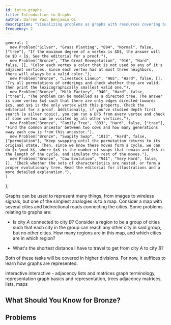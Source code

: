 ```yaml
---
id: intro-graphs
title: Introduction to Graphs
author: Darren Yao, Benjamin Qi
description: "Visualizing problems as graphs with resources covering basic terminology."
frequency: 2
---
```



    general: [
      new Problem("Silver", "Grass Planting", "894", "Normal", false, ["tree"], "If the maximum degree of a vertex is $D$, the answer will be $D + 1$. See the editorial for a proof."),  
      new Problem("Bronze", "The Great Revegetation", "916", "Hard", false, [], "Color each vertex a color that is not used by any of it's adjacent vertices. Since each vertex has at most three neighbors, there will always be a valid color."),
      new Problem("Bronze", "Livestock Lineup", "965", "Hard", false, [], "Try all permutations of orderings and check whether they are valid, then print the lexicographically smallest valid one."),
      new Problem("Bronze", "Milk Factory", "940", "Hard", false, ["tree"], "The problem can be modelled as a directed tree. The answer is some vertex $x$ such that there are only edges directed towards $x$, and $x$ is the only vertex with this property. Check the editorial for a proof. Additionally, if you've studied depth first search (a silver topic), you can run a DFS from every vertex and check if some vertex can be visited by all other vertices."),
      new Problem("Bronze", "Family Tree", "833", "Hard", false, ["tree"], "Find the common ancestor between two cows and how many generations away each cow is from this ancestor."),
      new Problem("Bronze", "Swapity Swap", "1013", "Hard", false, ["permutation"], "Keep swapping until the permutation returns to its original state. Then, since we know these moves form a cycle, we can do $x \mod k$, where $x$ is the number of swaps that remain and $k$ is the length of the cycle, and simulate the rest of the moves."),
      new Problem("Bronze", "Cow Evolution", "941", "Very Hard", false, [], "Check whether the sets of characteristics are nested, or form a proper evolutionary tree. Read the editorial for illustrations and a more detailed explanation."),
    ]
};

Graphs can be used to represent many things, from images to wireless signals, but one of the simplest analogies is to a map. Consider a map with several cities and bidirectional roads connecting the cities. Some problems relating to graphs are:

 - Is city $A$ connected to city $B$? Consider a region to be a group of cities such that each city in the group can reach any other city in said group, but no other cities. How many regions are in this map, and which cities are in which region?

 - What's the shortest distance I have to travel to get from city $A$ to city $B$?

Both of these tasks will be covered in higher divisions. For now, it suffices to learn how graphs are represented.

<Resources>
  <Resource source="CSA" title="Introduction to Graphs" url="introduction_to_graphs" starred>interactive</Resource>
  <Resource source="CSA" title="Graph Representations" url="graph_representation" starred>interactive - adjacency lists and matrices</Resource>
  <Resource source="CPH" title="11 - Basics of Graphs" starred>graph terminology, representation</Resource>
  <Resource source="IUSACO" title="10.1 to 10.3 - Graph Theory" starred>graph basics and representation, trees</Resource>
  <Resource source="PAPS" title="6.4 - Graphs">adjacency matrices, lists, maps</Resource>
  <Resource source="TC" title="Intro to Graphs Section 1" url="introduction-to-graphs-and-their-data-structures-section-1"></Resource>
</Resources>

## What Should You Know for Bronze?

<IncompleteSection />

## Problems

<Problems problems={problems.general} />